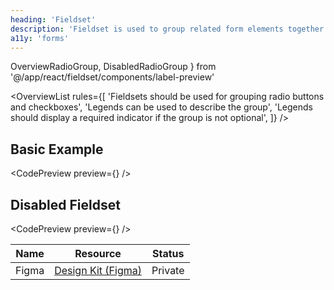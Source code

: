 ```yaml
---
heading: 'Fieldset'
description: 'Fieldset is used to group related form elements together.'
a11y: 'forms'
---
```


  OverviewRadioGroup,
  DisabledRadioGroup
} from '@/app/react/fieldset/components/label-preview'

<OverviewList rules={[
  'Fieldsets should be used for grouping radio buttons and checkboxes',
  'Legends can be used to describe the group',
  'Legends should display a required indicator if the group is not optional',
]} />

## Basic Example

<CodePreview preview={<OverviewRadioGroup />} />

<SquigglyDivider />

## Disabled Fieldset

<CodePreview preview={<DisabledRadioGroup />} />

<SquigglyDivider />

| Name     | Resource | Status                                               |
| -------- | -------- | ---------------------------------------------------- |
| Figma    | [Design Kit (Figma)](https://www.figma.com/design/ducwqOCxoxcWc3ReV3FYd8/Digital-University-Component-Library?m=auto&node-id=0-1)      |                         Private                      |
